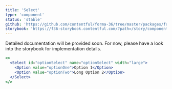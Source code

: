 ```yaml
---
title: 'Select'
type: 'component'
status: 'stable'
github: 'https://github.com/contentful/forma-36/tree/master/packages/forma-36-react-components/src/components/Select'
storybook: 'https://f36-storybook.contentful.com/?path=/story/components-select--default'
---
```


Detailed documentation will be provided soon. For now, please have a look into the storybook for implementation details.

```jsx
<>
  <Select id="optionSelect" name="optionSelect" width="large">
    <Option value="optionOne">Option 1</Option>
    <Option value="optionTwo">Long Option 2</Option>
  </Select>
</>
```

